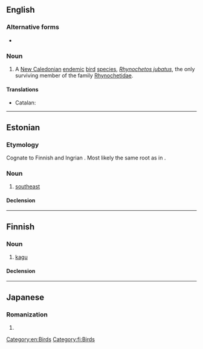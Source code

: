{{also|kägu}}

==English==
{{rfi|en}}
{{wikipedia}}
{{wikispecies|Rhynochetos jubatus}}

===Alternative forms===
* {{l|en|cagou}}

===Noun===
{{en-noun}}

# A [[New Caledonia]]n [[endemic]] [[bird]] [[species]], ''[[Rhynochetos jubatus]]'', the only surviving member of the family [[Rhynochetidae]].

====Translations====
{{trans-top|''Rhynochetos jubatus''}}
* Catalan: {{t|ca|kagú|m}}
{{trans-mid}}
{{trans-bottom}}

[[Category:en:Birds]]

----

==Estonian==

===Etymology===
Cognate to Finnish {{m|fi|kaakko||south-east}} and Ingrian {{m|izh|kakkoi||south-east}}. Most likely the same root as in {{m|et|kakerdama||to move in an uncertain manner}}.

===Noun===
{{et-noun|kagu|kagu}}

# [[southeast]]

====Declension====
{{et-decl-elu|kagu}}

{{topics|et|Compass points}}

----

==Finnish==

===Noun===
{{fi-noun}}

# [[kagu]] {{gloss|''Rhynochetos jubatus''}}

====Declension====
{{fi-decl-valo|kag|||u|a}}

[[Category:fi:Birds]]

----

==Japanese==

===Romanization===
{{ja-romaji}}

# {{ja-romanization of|かぐ}}
